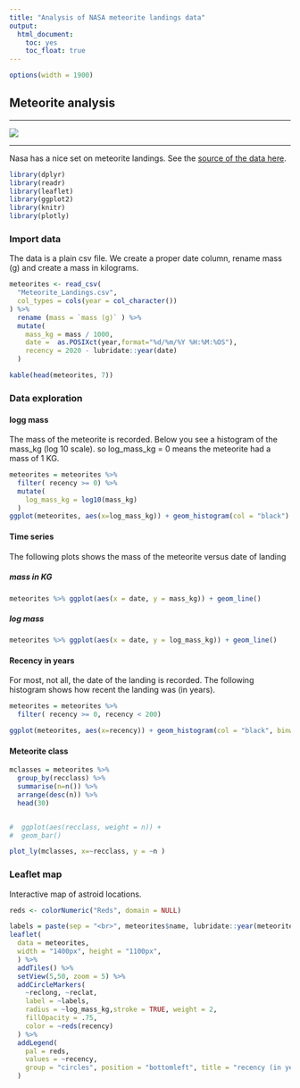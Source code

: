 ```yaml
---
title: "Analysis of NASA meteorite landings data"
output:
  html_document: 
    toc: yes
    toc_float: true
---
```


<style type="text/css">
.main-container {
  max-width: 1800px;
  margin-left: auto;
  margin-right: auto;
}
</style>


```r
options(width = 1900)
```

## Meteorite analysis

***

![](meteorite.png)

***

Nasa has a nice set on meteorite landings. See the [source of the data here](https://data.nasa.gov/Space-Science/Meteorite-Landings/gh4g-9sfh).


```r
library(dplyr)
library(readr)
library(leaflet)
library(ggplot2)
library(knitr)
library(plotly)
```

### Import data

The data is a plain csv file. We create a proper date column, rename mass (g) and create a mass in kilograms.

```r
meteorites <- read_csv(
  "Meteorite_Landings.csv", 
  col_types = cols(year = col_character())
) %>% 
  rename (mass = `mass (g)` ) %>% 
  mutate( 
    mass_kg = mass / 1000,
    date =  as.POSIXct(year,format="%d/%m/%Y %H:%M:%OS"), 
    recency = 2020 - lubridate::year(date)
  )

kable(head(meteorites, 7))
```

### Data exploration {.tabset .tabset-fade}

#### logg mass

The mass of the meteorite is recorded. Below you see a histogram of the mass_kg (log 10 scale). so log_mass_kg = 0 means the meteorite had a mass of 1 KG.

```r
meteorites = meteorites %>% 
  filter( recency >= 0) %>% 
  mutate(
    log_mass_kg = log10(mass_kg)
  )
ggplot(meteorites, aes(x=log_mass_kg)) + geom_histogram(col = "black")
```

#### Time series {.tabset}

The following plots shows the mass of the meteorite versus date of landing

##### mass in KG
```r
meteorites %>% ggplot(aes(x = date, y = mass_kg)) + geom_line()
```

##### log mass
```r
meteorites %>% ggplot(aes(x = date, y = log_mass_kg)) + geom_line()
```


#### Recency in years

For most, not all, the date of the landing is recorded. The following histogram shows how recent the landing was (in years).

```r
meteorites = meteorites %>% 
  filter( recency >= 0, recency < 200)

ggplot(meteorites, aes(x=recency)) + geom_histogram(col = "black", binwidth = 5)
```

#### Meteorite class

```r
mclasses = meteorites %>% 
  group_by(recclass) %>%
  summarise(n=n()) %>%
  arrange(desc(n)) %>% 
  head(30) 


#  ggplot(aes(recclass, weight = n)) +
#  geom_bar()

plot_ly(mclasses, x=~recclass, y = ~n )
```


### Leaflet map


Interactive map of astroid locations.

```r
reds <- colorNumeric("Reds", domain = NULL)

labels = paste(sep = "<br>", meteorites$name, lubridate::year(meteorites$date))
leaflet(
  data = meteorites, 
  width = "1400px", height = "1100px",
  ) %>% 
  addTiles() %>%
  setView(5,50, zoom = 5) %>% 
  addCircleMarkers(
    ~reclong, ~reclat,
    label = ~labels, 
    radius = ~log_mass_kg,stroke = TRUE, weight = 2,
    fillOpacity = .75,
    color = ~reds(recency)
  ) %>% 
  addLegend(
    pal = reds,
    values = ~recency, 
    group = "circles", position = "bottomleft", title = "recency (in years)"
  ) 
```

